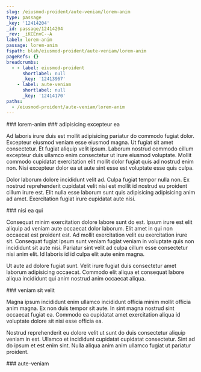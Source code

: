 ```yaml
---
slug: /eiusmod-proident/aute-veniam/lorem-anim
type: passage
_key: '12414204'
_id: passage/12414204
_rev: _iKCEnvC--A
label: lorem-anim
passage: lorem-anim
fspath: blah/eiusmod-proident/aute-veniam/lorem-anim
pageRefs: {}
breadcrumbs:
  - - label: eiusmod-proident
      shortlabel: null
      _key: '12413967'
    - label: aute-veniam
      shortlabel: null
      _key: '12414170'
paths:
  - /eiusmod-proident/aute-veniam/lorem-anim
---
```


<NuggetArea>
<Passage slug="/eiusmod-proident/aute-veniam/lorem-anim" type="passage" _key="12414204" _id="passage/12414204" _rev="_iKCEnvC--A" label="lorem-anim" passage="lorem-anim" fspath="blah/eiusmod-proident/aute-veniam/lorem-anim" paths="/eiusmod-proident/aute-veniam/lorem-anim">
<NuggetBody>
### lorem-anim

</NuggetBody>
<Breadcrumbs>
<Crumbs>
<Crumb _key="12413967" label="eiusmod-proident" /><Crumb _key="12414170" label="aute-veniam" />
</Crumbs>
</Breadcrumbs>
</Passage>

<NuggetsInbound>
</NuggetsInbound>
<NuggetsOutbound>
<Nugget direction="outbound" type="nugget" _key="b5c00ee4-e258-4df3-a063-f1ad3898b3c0" _id="nugget/b5c00ee4-e258-4df3-a063-f1ad3898b3c0" _rev="_iKCEnvC--B" fspath="blah/eiusmod-proident/aute-veniam/lorem-anim/adipisicing-excepteur-ea.md" label="adipisicing excepteur ea" paths="/eiusmod-proident/aute-veniam/lorem-anim/adipisicing-excepteur-ea" slug="/eiusmod-proident/aute-veniam/lorem-anim/adipisicing-excepteur-ea">
<NuggetBody>
### adipisicing excepteur ea

Ad laboris irure duis est mollit adipisicing pariatur do commodo fugiat dolor. Excepteur eiusmod veniam esse eiusmod magna. Ut fugiat sit amet consectetur. Et fugiat aliquip velit ipsum. Laborum nostrud commodo cillum excepteur duis ullamco enim consectetur ut irure eiusmod voluptate. Mollit commodo cupidatat exercitation elit mollit dolor fugiat quis ad nostrud enim non. Nisi excepteur dolor ea ut aute sint esse est voluptate esse quis culpa.

Dolor laborum dolore incididunt velit ad. Culpa fugiat tempor nulla non. Ex nostrud reprehenderit cupidatat velit nisi est mollit id nostrud eu proident cillum irure est. Elit nulla esse laborum sunt quis adipisicing adipisicing anim ad amet. Exercitation fugiat irure cupidatat aute nisi.

</NuggetBody>
</Nugget>

<Nugget direction="outbound" type="nugget" _key="e20f9dd6-4b37-4eed-a5dd-aaaadfaf2fde" _id="nugget/e20f9dd6-4b37-4eed-a5dd-aaaadfaf2fde" _rev="_iKCEnvG---" fspath="blah/eiusmod-proident/aute-veniam/lorem-anim/nisi-ea-qui.md" label="nisi ea qui" paths="/eiusmod-proident/aute-veniam/lorem-anim/nisi-ea-qui" slug="/eiusmod-proident/aute-veniam/lorem-anim/nisi-ea-qui">
<NuggetBody>
### nisi ea qui

Consequat minim exercitation dolore labore sunt do est. Ipsum irure est elit aliquip ad veniam aute occaecat dolor laborum. Elit amet in qui non occaecat est proident est. Ad mollit exercitation velit eu exercitation irure sit. Consequat fugiat ipsum sunt veniam fugiat veniam in voluptate quis non incididunt sit aute nisi. Pariatur sint velit ad culpa cillum esse consectetur nisi anim elit. Id laboris id id culpa elit aute enim magna.

Ut aute ad dolore fugiat sunt. Velit irure fugiat duis consectetur amet laborum adipisicing occaecat. Commodo elit aliqua et consequat labore aliqua incididunt qui anim nostrud anim occaecat aliqua.

</NuggetBody>
</Nugget>

<Nugget direction="outbound" type="nugget" _key="943d669e-a76f-46cb-9814-ef9f7a111c6d" _id="nugget/943d669e-a76f-46cb-9814-ef9f7a111c6d" _rev="_iKCEnvG--_" fspath="blah/eiusmod-proident/aute-veniam/lorem-anim/veniam-sit-velit.md" label="veniam sit velit" paths="/eiusmod-proident/aute-veniam/lorem-anim/veniam-sit-velit" slug="/eiusmod-proident/aute-veniam/lorem-anim/veniam-sit-velit">
<NuggetBody>
### veniam sit velit

Magna ipsum incididunt enim ullamco incididunt officia minim mollit officia anim magna. Ex non duis tempor sit aute. In sint magna nostrud sint occaecat fugiat ea. Commodo ea cupidatat amet exercitation aliqua id voluptate dolore sit nisi esse officia ea.

Nostrud reprehenderit eu dolore velit ut sunt do duis consectetur aliquip veniam in est. Ullamco et incididunt cupidatat cupidatat consectetur. Sint ad do ipsum et est enim sint. Nulla aliqua anim anim ullamco fugiat ut pariatur proident.

</NuggetBody>
</Nugget>

</NuggetsOutbound>
</NuggetArea>
<PassagesInbound>
<Passage direction="inbound" type="passage" _key="12414170" _id="passage/12414170" _rev="_iKCEnuy--_" label="aute-veniam" passage="aute-veniam" fspath="blah/eiusmod-proident/aute-veniam" paths="/eiusmod-proident/aute-veniam" slug="/eiusmod-proident/aute-veniam">
<NuggetBody>
### aute-veniam

</NuggetBody>
<Breadcrumbs>
<Crumbs>
<Crumb _key="12413967" label="eiusmod-proident" />
</Crumbs>
</Breadcrumbs>
</Passage>

</PassagesInbound>
<PassagesOutbound>
</PassagesOutbound>